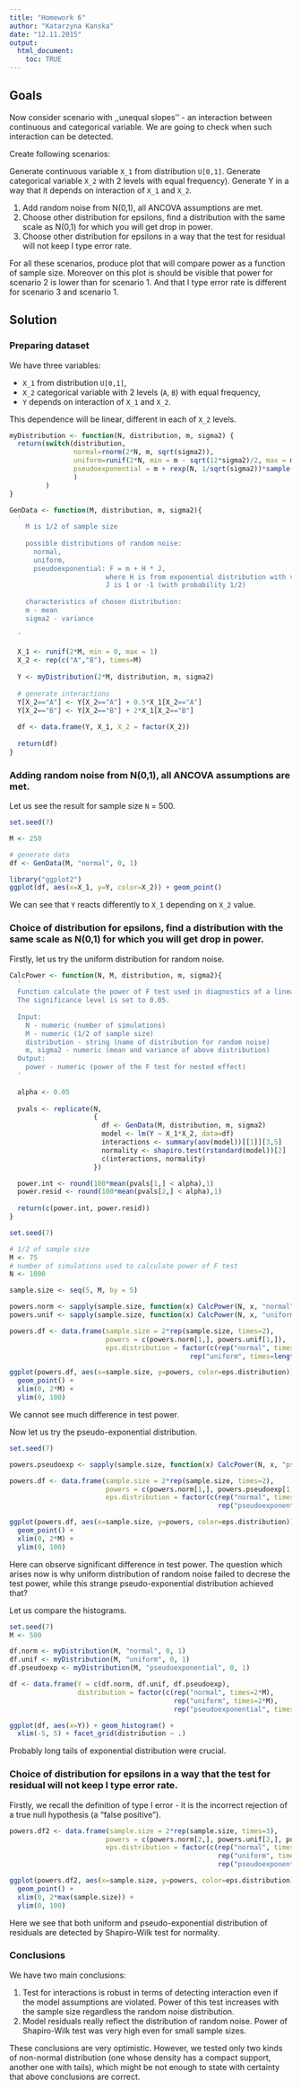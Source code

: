 ```yaml
---
title: "Homework 6"
author: "Katarzyna Kanska"
date: "12.11.2015"
output: 
  html_document:
    toc: TRUE
---
```


## Goals

Now consider scenario with ,,unequal slopes'' - an interaction between continuous and categorical variable. We are going to check when such interaction can be detected.

Create following scenarios:

Generate continuous variable `X_1` from distribution `U[0,1]`. Generate categorical variable `X_2` with 2 levels with equal frequency). Generate Y in a way that it depends on interaction of `X_1` and `X_2`.

1. Add random noise from N(0,1), all ANCOVA assumptions are met. 
2. Choose other distribution for epsilons, find a distribution with the same scale as N(0,1) for which you will get drop in power.
3. Choose other distribution for epsilons in a way that the test for residual will not keep I type error rate.

For all these scenarios, produce plot that will compare power as a function of sample size. Moreover on this plot is should be visible that power for scenario 2 is lower than for scenario 1. And that I type error rate is different for scenario 3 and scenario 1.

## Solution

### Preparing dataset

We have three variables:

* `X_1` from distribution `U[0,1]`,
* `X_2` categorical variable with 2 levels (`A`, `B`) with equal frequency,
* `Y` depends on interaction of `X_1` and `X_2`.

This dependence will be linear, different in each of `X_2` levels.

```r

myDistribution <- function(N, distribution, m, sigma2) {
  return(switch(distribution,
                normal=rnorm(2*N, m, sqrt(sigma2)),
                uniform=runif(2*N, min = m - sqrt(12*sigma2)/2, max = m + sqrt(12*sigma2)/2),
                pseudoexponential = m + rexp(N, 1/sqrt(sigma2))*sample(c(-1,1), size=2*N, replace=TRUE)
                )
         )
}

GenData <- function(M, distribution, m, sigma2){
  '
    M is 1/2 of sample size
    
    possible distributions of random noise:
      normal,
      uniform,
      pseudoexponential: F = m + H * J,
                        where H is from exponential distribution with variance equal sigma2,
                        J is 1 or -1 (with probability 1/2)
  
    characteristics of chosen distribution:
    m - mean
    sigma2 - variance
  
  '
  
  X_1 <- runif(2*M, min = 0, max = 1)
  X_2 <- rep(c("A","B"), times=M)
  
  Y <- myDistribution(2*M, distribution, m, sigma2)
  
  # generate interactions
  Y[X_2=="A"] <- Y[X_2=="A"] + 0.5*X_1[X_2=="A"]
  Y[X_2=="B"] <- Y[X_2=="B"] + 2*X_1[X_2=="B"]
  
  df <- data.frame(Y, X_1, X_2 = factor(X_2))
  
  return(df)
}

```

### Adding random noise from N(0,1), all ANCOVA assumptions are met.

Let us see the result for sample size `N` = 500.

```r
set.seed(7)

M <- 250

# generate data
df <- GenData(M, "normal", 0, 1)

library("ggplot2")
ggplot(df, aes(x=X_1, y=Y, color=X_2)) + geom_point()

```

We can see that `Y` reacts differently to `X_1` depending on `X_2` value.

### Choice of distribution for epsilons, find a distribution with the same scale as N(0,1) for which you will get drop in power.

Firstly, let us try the uniform distribution for random noise.

```r
CalcPower <- function(N, M, distribution, m, sigma2){
  '
  Function calculate the power of F test used in diagnostics of a linear model with two categorical variables (one nested effect).
  The significance level is set to 0.05.
  
  Input:
    N - numeric (number of simulations)
    M - numeric (1/2 of sample size)
    distribution - string (name of distribution for random noise)
    m, sigma2 - numeric (mean and variance of above distribution)
  Output:
    power - numeric (power of the F test for nested effect)
  '
  
  alpha <- 0.05
  
  pvals <- replicate(N,
                     {
                       df <- GenData(M, distribution, m, sigma2)  
                       model <- lm(Y ~ X_1*X_2, data=df)
                       interactions <- summary(aov(model))[[1]][3,5]
                       normality <- shapiro.test(rstandard(model))[2]
                       c(interactions, normality)
                     })

  power.int <- round(100*mean(pvals[1,] < alpha),1)
  power.resid <- round(100*mean(pvals[2,] < alpha),1)
  
  return(c(power.int, power.resid))
}

```

```r
set.seed(7)

# 1/2 of sample size
M <- 75
# number of simulations used to calculate power of F test
N <- 1000

sample.size <- seq(5, M, by = 5)

powers.norm <- sapply(sample.size, function(x) CalcPower(N, x, "normal", 0, 1))
powers.unif <- sapply(sample.size, function(x) CalcPower(N, x, "uniform", 0, 1))

powers.df <- data.frame(sample.size = 2*rep(sample.size, times=2),
                        powers = c(powers.norm[1,], powers.unif[1,]),
                        eps.distribution = factor(c(rep("normal", times=length(sample.size)),
                                             rep("uniform", times=length(sample.size)))))

ggplot(powers.df, aes(x=sample.size, y=powers, color=eps.distribution)) +
  geom_point() +
  xlim(0, 2*M) +
  ylim(0, 100)
```

We cannot see much difference in test power.

Now let us try the pseudo-exponential distribution.

```r
set.seed(7)

powers.pseudoexp <- sapply(sample.size, function(x) CalcPower(N, x, "pseudoexponential", 0, 1))

powers.df <- data.frame(sample.size = 2*rep(sample.size, times=2),
                        powers = c(powers.norm[1,], powers.pseudoexp[1,]),
                        eps.distribution = factor(c(rep("normal", times=length(sample.size)),
                                                    rep("pseudoexponential", times=length(sample.size)))))

ggplot(powers.df, aes(x=sample.size, y=powers, color=eps.distribution)) +
  geom_point() +
  xlim(0, 2*M) +
  ylim(0, 100)
```

Here can observe significant difference in test power. The question which arises now is why uniform distribution of random noise failed to decrese the test power, while this strange pseudo-exponential distribution achieved that?

Let us compare the histograms.
```r
set.seed(7)
M <- 500

df.norm <- myDistribution(M, "normal", 0, 1)
df.unif <- myDistribution(M, "uniform", 0, 1)
df.pseudoexp <- myDistribution(M, "pseudoexponential", 0, 1)

df <- data.frame(Y = c(df.norm, df.unif, df.pseudoexp),
                 distribution = factor(c(rep("normal", times=2*M),
                                         rep("uniform", times=2*M),
                                         rep("pseudoexponential", times=2*M))))

ggplot(df, aes(x=Y)) + geom_histogram() +
  xlim(-5, 5) + facet_grid(distribution ~ .)
```

Probably long tails of exponential distribution were crucial.

### Choice of distribution for epsilons in a way that the test for residual will not keep I type error rate.

Firstly, we recall the definition of type I error - it is the incorrect rejection of a true null hypothesis (a "false positive").

```r
powers.df2 <- data.frame(sample.size = 2*rep(sample.size, times=3),
                        powers = c(powers.norm[2,], powers.unif[2,], powers.pseudoexp[2,]),
                        eps.distribution = factor(c(rep("normal", times=length(sample.size)),
                                                    rep("uniform", times=length(sample.size)),
                                                    rep("pseudoexponential", times=length(sample.size)))))

ggplot(powers.df2, aes(x=sample.size, y=powers, color=eps.distribution)) +
  geom_point() +
  xlim(0, 2*max(sample.size)) +
  ylim(0, 100)
```

Here we see that both uniform and pseudo-exponential distribution of residuals are detected by Shapiro-Wilk test for normality.

### Conclusions

We have two main conclusions:

1. Test for interactions is robust in terms of detecting interaction even if the model assumptions are violated. Power of this test increases with the sample size regardless the random noise distribution.
2. Model residuals really reflect the distribution of random noise. Power of Shapiro-Wilk test was very high even for small sample sizes.

These conclusions are very optimistic. However, we tested only two kinds of non-normal distribution (one whose density has a compact support, another one with tails), which might be not enough to state with certainty that above conclusions are correct.